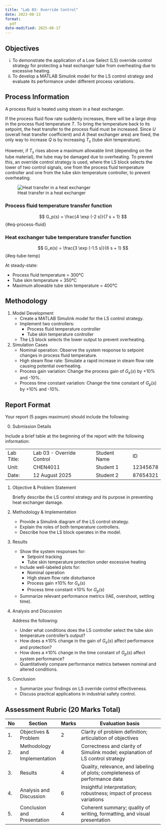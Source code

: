 ```yaml
---
title: "Lab 03: Override Control"
date: 2023-08-13
format:
  pdf
date-modified: 2025-08-17
---
```


## Objectives

i. To demonstrate the application of a Low Select (LS) override control strategy for protecting a heat exchanger tube from overheating due to excessive heating.  
ii. To develop a MATLAB Simulink model for the LS control strategy and evaluate its performance under different process variations.

## Process Information {#sec-process-information}

A process fluid is heated using steam in a heat exchanger.

If the process fluid flow rate suddenly increases, there will be a large drop in the process fluid temperature $T$. To bring the temperature back to its setpoint, the heat transfer to the process fluid must be increased. Since $U$ (overall heat transfer coefficient) and $A$ (heat exchanger area) are fixed, the only way to increase $Q$ is by increasing $T_s$ (tube skin temperature).  

However, if $T_s$ rises above a maximum allowable limit (depending on the tube material), the tube may be damaged due to overheating. To prevent this, an override control strategy is used, where the LS block selects the lower of two control signals, one from the process fluid temperature controller and one from the tube skin temperature controller, to prevent overheating.

![Heat transfer in a heat exchanger](../../../assets/images/PID-enhancements-lab-1.png){#fig-1}

### Process fluid temperature transfer function

$$
G_p(s) = \frac{4 \exp (-2 s)}{7 s + 1}
$${#eq-process-fluid}

### Heat exchanger tube temperature transfer function

$$
G_e(s) = \frac{3 \exp (-1.5 s)}{6 s + 1}
$${#eq-tube-temp}

At steady-state:

- Process fluid temperature = 300°C  
- Tube skin temperature = 350°C  
- Maximum allowable tube skin temperature = 400°C  

## Methodology

1. Model Development  
   - Create a MATLAB Simulink model for the LS control strategy.  
   - Implement two controllers:
     - Process fluid temperature controller
     - Tube skin temperature controller  
   - The LS block selects the lower output to prevent overheating.

2. Simulation Cases  
   - Nominal operation: Observe the system response to setpoint changes in process fluid temperature.
   - High steam flow rate: Simulate a rapid increase in steam flow rate causing potential overheating.
   - Process gain variation: Change the process gain of $G_e(s)$ by +10% and -10%.
   - Process time constant variation: Change the time constant of $G_p(s)$ by +10% and -10%.

## Report Format

Your report (5 pages maximum) should include the following:

0. Submission Details

Include a brief table at the beginning of the report with the following information:

|||||
|-|-|-|-|
| Lab Title: | Lab 03 - Override Control | Student Name | ID       |
| Unit:      | CHEN4011                     | Student 1    | 12345678 |
| Date:      | 12 August 2025               | Student 2    | 87654321 |

1. Objective & Problem Statement

   Briefly describe the LS control strategy and its purpose in preventing heat exchanger damage.

2. Methodology & Implementation

   - Provide a Simulink diagram of the LS control strategy.
   - Explain the roles of both temperature controllers.
   - Describe how the LS block operates in the model.

3. Results

   - Show the system responses for:
     - Setpoint tracking
     - Tube skin temperature protection under excessive heating
   - Include well-labeled plots for:
     - Nominal operation
     - High steam flow rate disturbance
     - Process gain ±10% for $G_e(s)$
     - Process time constant ±10% for $G_p(s)$
   - Summarize relevant performance metrics (IAE, overshoot, settling time).

4. Analysis and Discussion

   Address the following:
   - Under what conditions does the LS controller select the tube skin temperature controller’s output?
   - How does a ±10% change in the gain of $G_e(s)$ affect performance and protection?
   - How does a ±10% change in the time constant of $G_p(s)$ affect system performance?
   - Quantitatively compare performance metrics between nominal and altered conditions.

5. Conclusion
   - Summarize your findings on LS override control effectiveness.
   - Discuss practical applications in industrial safety control.

## Assessment Rubric (20 Marks Total)

| No | Section                        | Marks | Evaluation basis                                                                 |
|-|---|-|-------|
| 1. | Objectives & Problem           | 2     | Clarity of problem definition; articulation of objectives                        |
| 2. | Methodology and Implementation | 4     | Correctness and clarity of Simulink model; explanation of LS control strategy    |
| 3. | Results                        | 4     | Quality, relevance, and labeling of plots; completeness of performance data      |
| 4. | Analysis and Discussion        | 6     | Insightful interpretation; robustness; impact of process variations              |
| 5. | Conclusion and Presentation    | 4     | Coherent summary; quality of writing, formatting, and visual presentation        |

